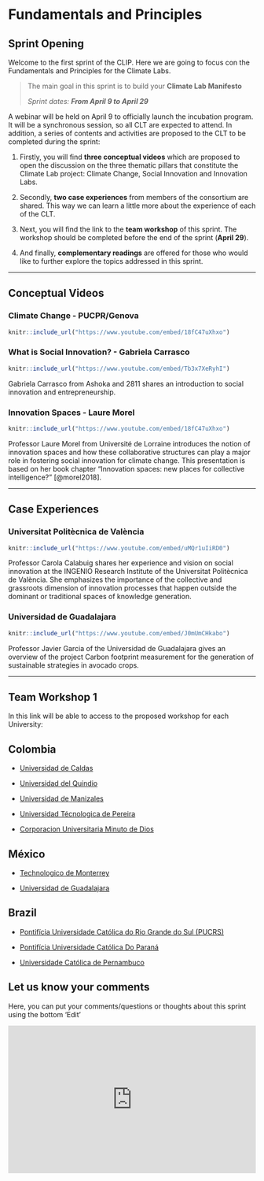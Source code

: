 # Fundamentals and Principles {#intro}

## Sprint Opening

Welcome to the first sprint of the CLIP. Here we are going to focus con the Fundamentals and Principles for the Climate Labs.

> The main goal in this sprint is to build your **Climate Lab Manifesto**
>
> *Sprint dates: **From April 9 to April 29***

A webinar will be held on April 9 to officially launch the incubation program. It will be a synchronous session, so all CLT are expected to attend. In addition, a series of contents and activities are proposed to the CLT to be completed during the sprint:

1.  Firstly, you will find **three conceptual videos** which are proposed to open the discussion on the three thematic pillars that constitute the Climate Lab project: Climate Change, Social Innovation and Innovation Labs.

2.  Secondly, **two case experiences** from members of the consortium are shared. This way we can learn a little more about the experience of each of the CLT.

3.  Next, you will find the link to the **team workshop** of this sprint. The workshop should be completed before the end of the sprint (**April 29**).

4.  And finally, **complementary readings** are offered for those who would like to further explore the topics addressed in this sprint.

------------------------------------------------------------------------

## Conceptual Videos

### Climate Change - PUCPR/Genova

```r
knitr::include_url("https://www.youtube.com/embed/18fC47uXhxo")
```

### What is Social Innovation? - Gabriela Carrasco

```r
knitr::include_url("https://www.youtube.com/embed/Tb3x7XeRyhI")
```

Gabriela Carrasco from Ashoka and 2811 shares an introduction to social innovation and entrepreneurship.

### Innovation Spaces - Laure Morel

```r
knitr::include_url("https://www.youtube.com/embed/18fC47uXhxo")
```

Professor Laure Morel from Université de Lorraine introduces the notion of innovation spaces and how these collaborative structures can play a major role in fostering social innovation for climate change. This presentation is based on her book chapter "Innovation spaces: new places for collective intelligence?" [@morel2018].

------------------------------------------------------------------------

## Case Experiences

### Universitat Politècnica de València

```r
knitr::include_url("https://www.youtube.com/embed/uMQr1uIiRD0")
```

Professor Carola Calabuig shares her experience and vision on social innovation at the INGENIO Research Institute of the Universitat Politècnica de València. She emphasizes the importance of the collective and grassroots dimension of innovation processes that happen outside the dominant or traditional spaces of knowledge generation.

### Universidad de Guadalajara

```r
knitr::include_url("https://www.youtube.com/embed/J0mUmCHkabo")
```

Professor Javier Garcia of the Universidad de Guadalajara gives an overview of the project Carbon footprint measurement for the generation of sustainable strategies in avocado crops.

------------------------------------------------------------------------

## Team Workshop 1

In this link will be able to access to the proposed workshop for each University:

## Colombia {.unnumbered}

-   [Universidad de Caldas](https://app.mural.co/t/climatelabs8815/m/climatelabs8815/1616675648741/c2ce6b3dfa94dc38dbd1d84b626eb431b384b0ce)

-   [Universidad del Quindio](https://app.mural.co/t/climatelabs8815/m/climatelabs8815/1616675741457/f922ea23c9660f9a14ac1c91ff7e89b7d0b3d080)

-   [Universidad de Manizales](https://app.mural.co/t/climatelabs8815/m/climatelabs8815/1616675702123/dc11760127e13af1e59a5575681bda5cfe633597)

-   [Universidad Técnologica de Pereira](https://app.mural.co/t/climatelabs8815/m/climatelabs8815/1616675755540/5bc719c6f778fd04d56cea49018abe9625f58f33)

-   [Corporacion Universitaria Minuto de Dios](https://app.mural.co/t/climatelabs8815/m/climatelabs8815/1616675729753/e52a7d6a35ef34d45facc76dd1954c84b6bb1899)

## México {.unnumbered}

-   [Technologico de Monterrey](https://app.mural.co/t/climatelabs8815/m/climatelabs8815/1616675559523/b7b4daa571c961a087610e1ee45d23656f4478e1)

-   [Universidad de Guadalajara](https://app.mural.co/t/climatelabs8815/m/climatelabs8815/1616675685168/778690af833bddde7f5defb515d485d9661f73ad)

## Brazil {.unnumbered}

-   [Pontifícia Universidade Católica do Rio Grande do Sul (PUCRS)](https://app.mural.co/t/climatelabs8815/m/climatelabs8815/1616675651832/fd916ddfef68c5a40ea5bb79c4f0180341392bb8)

-   [Pontifícia Universidade Católica Do Paraná](https://app.mural.co/t/climatelabs8815/m/climatelabs8815/1616675588772/acac787fc9e21dc3995a307aff1cc2572f1422de)

-   [Universidade Católica de Pernambuco](https://app.mural.co/t/climatelabs8815/m/climatelabs8815/1616675715846/7d87fc7bf493a5877d434f08c408d16de43a94f7)

## Let us know your comments

Here, you can put your comments/questions or thoughts about this sprint using the bottom 'Edit'

<iframe width="100%" height="300" src="https://hackmd.io/@fabbiocrux/CLIP-sprint-I" frameborder="0">

</iframe>
